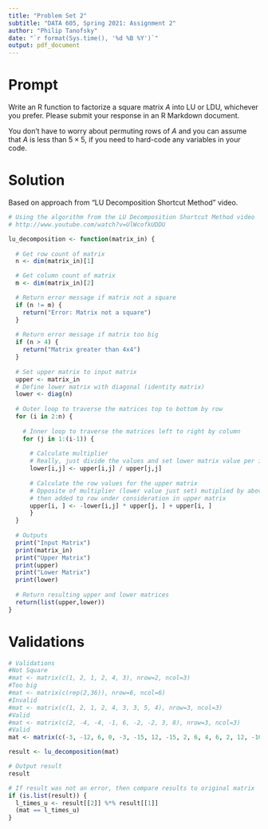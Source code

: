 ```yaml
---
title: "Problem Set 2"
subtitle: "DATA 605, Spring 2021: Assignment 2"
author: "Philip Tanofsky"
date: "`r format(Sys.time(), '%d %B %Y')`"
output: pdf_document
---
```


# Prompt
Write an R function to factorize a square matrix $A$ into LU or LDU, whichever you prefer. Please submit your response in an R Markdown document.

You don’t have to worry about permuting rows of $A$ and you can assume that $A$ is less than $5 \times 5$, if you need to hard-code any variables in your code.

# Solution

Based on approach from "LU Decomposition Shortcut Method" video.

```r
# Using the algorithm from the LU Decomposition Shortcut Method video
# http://www.youtube.com/watch?v=UlWcofkUDDU

lu_decomposition <- function(matrix_in) {
  
  # Get row count of matrix
  n <- dim(matrix_in)[1]

  # Get column count of matrix  
  m <- dim(matrix_in)[2]

  # Return error message if matrix not a square
  if (n != m) {
    return("Error: Matrix not a square")
  }
  
  # Return error message if matrix too big
  if (n > 4) {
    return("Matrix greater than 4x4")
  }
  
  # Set upper matrix to input matrix
  upper <- matrix_in
  # Define lower matrix with diagonal (identity matrix)
  lower <- diag(n)
  
  # Outer loop to traverse the matrices top to bottom by row
  for (i in 2:n) {
    
    # Inner loop to traverse the matrices left to right by column
    for (j in 1:(i-1)) {
      
      # Calculate multiplier
      # Really, just divide the values and set lower matrix value per i,j
      lower[i,j] <- upper[i,j] / upper[j,j]
      
      # Calculate the row values for the upper matrix
      # Opposite of multiplier (lower value just set) mutiplied by above row in upper matrix
      # then added to row under consideration in upper matrix
      upper[i, ] <- -lower[i,j] * upper[j, ] + upper[i, ]
      }
  }
  
  # Outputs
  print("Input Matrix")
  print(matrix_in)
  print("Upper Matrix")
  print(upper)
  print("Lower Matrix")
  print(lower)
  
  # Return resulting upper and lower matrices
  return(list(upper,lower))
}
```

# Validations

```r
# Validations
#Not Square
#mat <- matrix(c(1, 2, 1, 2, 4, 3), nrow=2, ncol=3)
#Too big
#mat <- matrix(c(rep(2,36)), nrow=6, ncol=6)
#Invalid
#mat <- matrix(c(1, 2, 1, 2, 4, 3, 3, 5, 4), nrow=3, ncol=3)
#Valid
#mat <- matrix(c(2, -4, -4, -1, 6, -2, -2, 3, 8), nrow=3, ncol=3)
#Valid
mat <- matrix(c(-3, -12, 6, 0, -3, -15, 12, -15, 2, 6, 4, 6, 2, 12, -10, 29), nrow=4, ncol=4)

result <- lu_decomposition(mat)

# Output result
result

# If result was not an error, then compare results to original matrix
if (is.list(result)) {
  l_times_u <- result[[2]] %*% result[[1]]
  (mat == l_times_u)
}
```